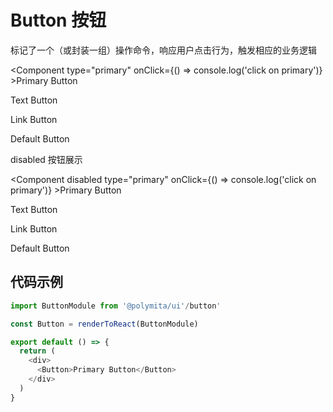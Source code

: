 

# Button 按钮

标记了一个（或封装一组）操作命令，响应用户点击行为，触发相应的业务逻辑


<Component type="primary" onClick={() => console.log('click on primary')} >Primary Button</Component>

<Component type="text" >Text Button</Component>

<Component type="link" >Link Button</Component>

<Component >Default Button</Component>



disabled 按钮展示


<Component disabled type="primary" onClick={() => console.log('click on primary')} >Primary Button</Component>

<Component disabled type="text" >Text Button</Component>

<Component disabled type="link" >Link Button</Component>

<Component disabled >Default Button</Component>



## 代码示例

```javascript
import ButtonModule from '@polymita/ui'/button'

const Button = renderToReact(ButtonModule)

export default () => {
  return (
    <div>
      <Button>Primary Button</Button>
    </div>
  )
}
```